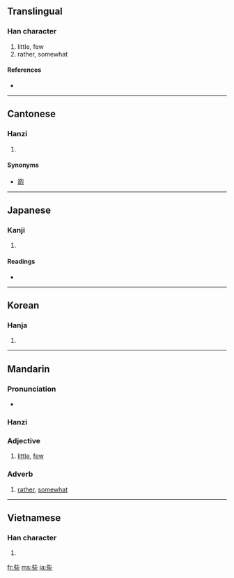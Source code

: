==Translingual==

===Han character===
{{Han char|rn=7|rad=二|as=06|sn=8|four=2110<sub>1</sub>|canj=卜心一一 (YPMM)}}

# little, few
# rather, somewhat

====References====
* {{Han ref|kx=0087.100|dkj=00268|dj=0183.160|hdz=21441.080|uh=4E9B|ud=20123|bh=A8C7|bd=43207}}

----

==Cantonese==

===Hanzi===
{{yue-hanzi|jyut=|y=se1}}

# {{defn|Cantonese|sort=二06}}

====Synonyms====
* [[啲]]
----

==Japanese==

===Kanji===
{{ja-kanji|grade=|rs=二06}}

# {{defn|Japanese}}

====Readings====
* {{ja-readings|on=[[さ]] (sa), [[しゃ]] (sha)|kun=[[いささか]] (isasaka)}}

----

==Korean==

===Hanja===
{{ko-hanja|hangeul=사|rv=sa|mr=sa}}

# {{defn|Korean|sort=二06}}

----

==Mandarin==

===Pronunciation===
* {{audio|zh-xiē.ogg|audio}}

===Hanzi===
{{cmn-hanzi|pin=[[sā]] ([[sa1]]), [[suò]] ([[suo4]]), [[xiē]] ([[xie1]])|wg=sa<sup>1</sup>, so<sup>4</sup>, hsieh<sup>1</sup>}}

===Adjective===
# [[little]], [[few]]

===Adverb===
# [[rather]], [[somewhat]]

----

==Vietnamese==

===Han character===
{{vi-hantu|[[ta]], [[tá]]|rs=二06}}

# {{defn|Vietnamese|sort=二06}}

[[fr:些]]
[[ms:些]]
[[ja:些]]